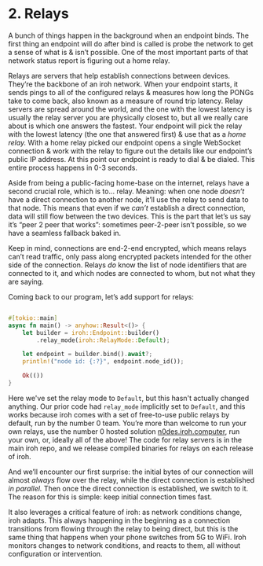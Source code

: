 
# 2. Relays

A bunch of things happen in the background when an endpoint binds. The first thing an endpoint will do after bind is called is probe the network to get a sense of what is & isn’t possible. One of the most important parts of that network status report is figuring out a home relay.

Relays are servers that help establish connections between devices. They’re the backbone of an iroh network. When your endpoint starts, it sends pings to all of the configured relays & measures how long the PONGs take to come back, also known as a measure of round trip latency. Relay servers are spread around the world, and the one with the lowest latency is usually the relay server you are physically closest to, but all we really care about is which one answers the fastest. Your endpoint will pick the relay with the lowest latency (the one that answered first) & use that as a *home relay.* With a home relay picked our endpoint opens a single WebSocket connection & work with the relay to figure out the details like our endpoint’s public IP address. At this point our endpoint is ready to dial & be dialed. This entire process happens in 0-3 seconds.

Aside from being a public-facing home-base on the internet, relays have a second crucial role, which is to… relay. Meaning: when one node *doesn’t* have a direct connection to another node, it’ll use the relay to send data to that node. This means that even if we *can’t* establish a direct connection, data will still flow between the two devices. This is the part that let’s us say it’s “peer 2 peer that works”: sometimes peer-2-peer isn’t possible, so we have a seamless fallback baked in.

Keep in mind, connections are end-2-end encrypted, which means relays can’t read traffic, only pass along encrypted packets intended for the other side of the connection. Relays *do* know the list of node identifiers that are connected to it, and which nodes are connected to whom, but not what they are saying.

Coming back to our program, let’s add support for relays:

```rust

#[tokio::main]
async fn main() -> anyhow::Result<()> {
    let builder = iroh::Endpoint::builder()
        .relay_mode(iroh::RelayMode::Default);

    let endpoint = builder.bind().await?;
    println!("node id: {:?}", endpoint.node_id());

    Ok(())
}
```

Here we've set the relay mode to `Default`, but this hasn't actually changed anything. Our prior code had `relay_mode` implicitly set to `Default`, and this works because iroh comes with a set of free-to-use public relays by default, run by the number 0 team. You’re more than welcome to run your own relays, use the number 0 hosted solution [n0des.iroh.computer](https://n0des.iroh.computer), run your own, or, ideally all of the above! The code for relay servers is in the main iroh repo, and we release compiled binaries for relays on each release of iroh.

And we’ll encounter our first surprise: the initial bytes of our connection will almost *always* flow over the relay, while the direct connection is established *in parallel.* Then once the direct connection is established, we switch to it. The reason for this is simple: keep initial connection times fast.

It also leverages a critical feature of iroh: as network conditions change, iroh adapts. This always happening in the beginning as a connection transitions from flowing through the relay to being direct, but this is the same thing that happens when your phone switches from 5G to WiFi. Iroh monitors changes to network conditions, and reacts to them, all without configuration or intervention.


<div className='flex'>
  <div className="flex flex-col items-start gap-3">
    <PageLink label="Previous" page={{ href: "/docs/tour/1-endpoints", title: "Endpoints" }} previous />
  </div>
  <div className="ml-auto flex flex-col items-end gap-3">
    <PageLink label="Next" page={{ href: "/docs/tour/3-discovery", title: "Discovery" }} />
  </div>
</div>
